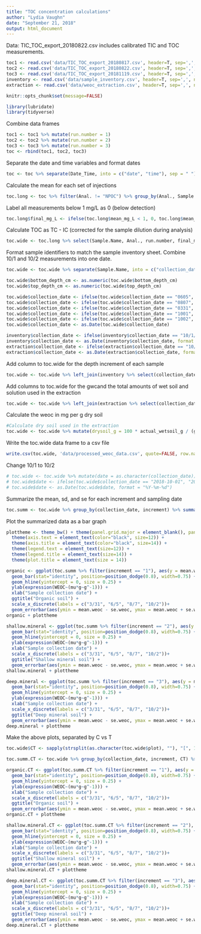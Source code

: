 ```yaml
---
title: "TOC concentration calculations"
author: "Lydia Vaughn"
date: "September 21, 2018"
output: html_document
---
```


Data: TIC_TOC_export_20180822.csv includes calibrated TIC and TOC measurements.

```r
toc1 <- read.csv('data/TIC_TOC_export_20180817.csv', header=T, sep=',', na.strings=c('','no data'), fill=T, quote='', stringsAsFactors=F)
toc2 <- read.csv('data/TIC_TOC_export_20180822.csv', header=T, sep=',', na.strings=c('','no data'), fill=T, quote='', stringsAsFactors=F)
toc3 <- read.csv('data/TIC_TOC_export_20181119.csv', header=T, sep=',', na.strings=c('','no data'), fill=T, quote='', stringsAsFactors=F)
inventory <- read.csv('data/sample_inventory.csv', header=T, sep=',', na.strings=c('','no data'), fill=T, quote='', stringsAsFactors=F)
extraction <- read.csv('data/weoc_extraction.csv', header=T, sep=',', na.strings=c('','no data'), fill=T, quote='', stringsAsFactors=F)
```

```r
knitr::opts_chunk$set(message=FALSE)
```

```r
library(lubridate)
library(tidyverse)
```

Combine data frames
```r
toc1 <- toc1 %>% mutate(run.number = 1)
toc2 <- toc2 %>% mutate(run.number = 2)
toc3 <- toc3 %>% mutate(run.number = 3)
toc <- rbind(toc1, toc2, toc3)
```

Separate the date and time variables and format dates
```r
toc <- toc %>% separate(Date_Time, into = c("date", "time"), sep = " ") %>% mutate(date = as.POSIXct(date, format = "%m/%d/%y"))
```

Calculate the mean for each set of injections
```r
toc.long <- toc %>% filter(Anal. != "NPOC") %>% group_by(Anal., Sample.Name, run.number, Manual.Dilution) %>% summarize(mean_mg_L = mean(Calibrated)) %>% full_join(toc %>% filter(Anal. == "NPOC") %>% select(c(Anal., Sample.Name, run.number, Uncalibrated, Manual.Dilution)) %>% rename("mean_mg_L" = "Uncalibrated"))
```

Label all measurements below 1 mg/L as 0 (below detection)
```r
toc.long$final_mg_L <- ifelse(toc.long$mean_mg_L < 1, 0, toc.long$mean_mg_L)
```

Calculate TOC as TC - IC (corrected for the sample dilution during analysis)
```r
toc.wide <- toc.long %>% select(Sample.Name, Anal., run.number, final_mg_L, Manual.Dilution) %>% spread(Anal., final_mg_L) %>% mutate(TC = TC * Manual.Dilution, IC = IC * Manual.Dilution, TOC = TC - IC) 
```

Format sample identifiers to match the sample inventory sheet.  Combine 10/1 and 10/2 measurements into one date. 
```r
toc.wide <- toc.wide %>% separate(Sample.Name, into = c("collection_date", "plot", "depth"), sep = " ") %>% separate(depth, into = c("top_depth_cm", "bottom_depth_cm"), sep = "-")

toc.wide$bottom_depth_cm <- as.numeric(toc.wide$bottom_depth_cm)
toc.wide$top_depth_cm <- as.numeric(toc.wide$top_depth_cm)

toc.wide$collection_date <- ifelse(toc.wide$collection_date == "0605", "2018-06-05", toc.wide$collection_date)
toc.wide$collection_date <- ifelse(toc.wide$collection_date == "0807", "2018-08-07", toc.wide$collection_date)
toc.wide$collection_date <- ifelse(toc.wide$collection_date == "0331", "2018-03-31", toc.wide$collection_date)
toc.wide$collection_date <- ifelse(toc.wide$collection_date == "1001", "2018-10-02", toc.wide$collection_date)
toc.wide$collection_date <- ifelse(toc.wide$collection_date == "1002", "2018-10-02", toc.wide$collection_date)
toc.wide$collection_date <- as.Date(toc.wide$collection_date)

inventory$collection_date <- ifelse(inventory$collection_date == "10/1/18", "10/02/18", inventory$collection_date)
inventory$collection_date <- as.Date(inventory$collection_date, format = "%m/%d/%y")
extraction$collection_date <- ifelse(extraction$collection_date == "10/1/18", "10/02/18", extraction$collection_date)
extraction$collection_date <- as.Date(extraction$collection_date, format = "%m/%d/%y")
```

Add column to toc.wide for the depth increment of each sample
```r
toc.wide <- toc.wide %>% left_join(inventory %>% select(collection_date, plot, top_depth_cm, bottom_depth_cm, increment))
```

Add columns to toc.wide for the gwcand the total amounts of wet soil and solution used in the extraction
```r
toc.wide <- toc.wide %>% left_join(extraction %>% select(collection_date, plot, top_depth_cm, bottom_depth_cm, gwc_drysoil, actual_solution_mL, actual_wetsoil_g))
```

Calculate the weoc in mg per g dry soil
```r
#Calculate dry soil used in the extraction
toc.wide <- toc.wide %>% mutate(drysoil_g = 100 * actual_wetsoil_g / (gwc_drysoil + 100), weoc_ug = TOC * actual_solution_mL, weoc_ug_g = weoc_ug / drysoil_g) 
```

Write the toc.wide data frame to a csv file
```r
write.csv(toc.wide, 'data/processed_weoc_data.csv', quote=FALSE, row.names=FALSE)
```

Change 10/1 to 10/2
```r
# toc.wide <- toc.wide %>% mutate(date = as.character(collection_date))
# toc.wide$date <- ifelse(toc.wide$collection_date == "2018-10-01", "2018-10-02", toc.wide$date)
# toc.wide$date <- as.Date(toc.wide$date, format = "%Y-%m-%d")
```

Summarize the mean, sd, and se for each increment and sampling date
```r
toc.summ <- toc.wide %>% group_by(collection_date, increment) %>% summarize(mean.weoc = mean(weoc_ug_g, na.rm = T), sd.weoc = sd(weoc_ug_g, na.rm = T), n.weoc = length(weoc_ug_g)) %>% mutate(se.weoc = sd.weoc / n.weoc ^ 0.5)
```

Plot the summarized data as a bar graph
```r
plottheme <- theme_bw() + theme(panel.grid.major = element_blank(), panel.grid.minor = element_blank(), panel.background = element_blank()) +
  theme(axis.text = element_text(color="black", size=12)) +
  theme(axis.title = element_text(color="black", size=14)) +
  theme(legend.text = element_text(size=12)) +
  theme(legend.title = element_text(size=14)) +
  theme(plot.title = element_text(size = 14))

organic <- ggplot(toc.summ %>% filter(increment == "1"), aes(y = mean.weoc, x = as.factor(collection_date))) +
  geom_bar(stat="identity", position=position_dodge(0.8), width=0.75) +
  geom_hline(yintercept = 0, size = 0.25) +
  ylab(expression(WEOC~(mu*g~g^-1))) +
  xlab("Sample collection date") +
  ggtitle("Organic soil") +
  scale_x_discrete(labels = c("3/31", "6/5", "8/7", "10/2"))+
  geom_errorbar(aes(ymin = mean.weoc - se.weoc, ymax = mean.weoc + se.weoc), position = position_dodge(0.8), width = 0.2, size = 0.4) 
organic + plottheme

shallow.mineral <- ggplot(toc.summ %>% filter(increment == "2"), aes(y = mean.weoc, x = as.factor(collection_date))) +
  geom_bar(stat="identity", position=position_dodge(0.8), width=0.75) +
  geom_hline(yintercept = 0, size = 0.25) +
  ylab(expression(WEOC~(mu*g~g^-1))) +
  xlab("Sample collection date") +
  scale_x_discrete(labels = c("3/31", "6/5", "8/7", "10/2"))+
  ggtitle("Shallow mineral soil") +
  geom_errorbar(aes(ymin = mean.weoc - se.weoc, ymax = mean.weoc + se.weoc), position = position_dodge(0.8), width = 0.2, size = 0.4) 
shallow.mineral + plottheme

deep.mineral <- ggplot(toc.summ %>% filter(increment == "3"), aes(y = mean.weoc, x = as.factor(collection_date))) +
  geom_bar(stat="identity", position=position_dodge(0.8), width=0.75) +
  geom_hline(yintercept = 0, size = 0.25) +
  ylab(expression(WEOC~(mu*g~g^-1))) +
  xlab("Sample collection date") +
  scale_x_discrete(labels = c("3/31", "6/5", "8/7", "10/2"))+
  ggtitle("Deep mineral soil") +
  geom_errorbar(aes(ymin = mean.weoc - se.weoc, ymax = mean.weoc + se.weoc), position = position_dodge(0.8), width = 0.2, size = 0.4) 
deep.mineral + plottheme
```

Make the above plots, separated by C vs T
```r
toc.wide$CT <- sapply(strsplit(as.character(toc.wide$plot), ""), "[", 1)

toc.summ.CT <- toc.wide %>% group_by(collection_date, increment, CT) %>% summarize(mean.weoc = mean(weoc_ug_g, na.rm = T), sd.weoc = sd(weoc_ug_g, na.rm = T), n.weoc = length(weoc_ug_g)) %>% mutate(se.weoc = sd.weoc / n.weoc ^ 0.5)

organic.CT <- ggplot(toc.summ.CT %>% filter(increment == "1"), aes(y = mean.weoc, x = as.factor(collection_date), fill = CT)) +
  geom_bar(stat="identity", position=position_dodge(0.8), width=0.75) +
  geom_hline(yintercept = 0, size = 0.25) +
  ylab(expression(WEOC~(mu*g~g^-1))) +
  xlab("Sample collection date") +
  scale_x_discrete(labels = c("3/31", "6/5", "8/7", "10/2"))+
  ggtitle("Organic soil") +
  geom_errorbar(aes(ymin = mean.weoc - se.weoc, ymax = mean.weoc + se.weoc), position = position_dodge(0.8), width = 0.2, size = 0.4) 
organic.CT + plottheme

shallow.mineral.CT <- ggplot(toc.summ.CT %>% filter(increment == "2"), aes(y = mean.weoc, x = as.factor(collection_date), fill = CT)) +
  geom_bar(stat="identity", position=position_dodge(0.8), width=0.75) +
  geom_hline(yintercept = 0, size = 0.25) +
  ylab(expression(WEOC~(mu*g~g^-1))) +
  xlab("Sample collection date") +
  scale_x_discrete(labels = c("3/31", "6/5", "8/7", "10/2"))+
  ggtitle("Shallow mineral soil") +
  geom_errorbar(aes(ymin = mean.weoc - se.weoc, ymax = mean.weoc + se.weoc), position = position_dodge(0.8), width = 0.2, size = 0.4) 
shallow.mineral.CT + plottheme

deep.mineral.CT <- ggplot(toc.summ.CT %>% filter(increment == "3"), aes(y = mean.weoc, x = as.factor(collection_date), fill = CT)) +
  geom_bar(stat="identity", position=position_dodge(0.8), width=0.75) +
  geom_hline(yintercept = 0, size = 0.25) +
  ylab(expression(WEOC~(mu*g~g^-1))) +
  xlab("Sample collection date") +
  scale_x_discrete(labels = c("3/31", "6/5", "8/7", "10/2"))+
  ggtitle("Deep mineral soil") +
  geom_errorbar(aes(ymin = mean.weoc - se.weoc, ymax = mean.weoc + se.weoc), position = position_dodge(0.8), width = 0.2, size = 0.4) 
deep.mineral.CT + plottheme
```